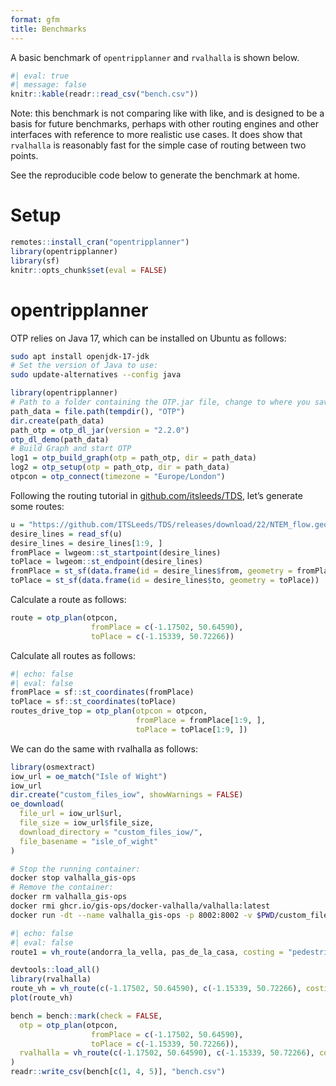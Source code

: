 ```yaml
---
format: gfm
title: Benchmarks
---
```


A basic benchmark of `opentripplanner` and `rvalhalla` is shown below.

```r
#| eval: true
#| message: false
knitr::kable(readr::read_csv("bench.csv"))
```

Note: this benchmark is not comparing like with like, and is designed to be a basis for future benchmarks, perhaps with other routing engines and other interfaces with reference to more realistic use cases.
It does show that `rvalhalla` is reasonably fast for the simple case of routing between two points.

See the reproducible code below to generate the benchmark at home.

# Setup


```r
remotes::install_cran("opentripplanner")
library(opentripplanner)
library(sf)
knitr::opts_chunk$set(eval = FALSE)
```


# opentripplanner

OTP relies on Java 17, which can be installed on Ubuntu as follows:

```bash
sudo apt install openjdk-17-jdk
# Set the version of Java to use:
sudo update-alternatives --config java
```


```r
library(opentripplanner)
# Path to a folder containing the OTP.jar file, change to where you saved the file.
path_data = file.path(tempdir(), "OTP")
dir.create(path_data)
path_otp = otp_dl_jar(version = "2.2.0")
otp_dl_demo(path_data)
# Build Graph and start OTP
log1 = otp_build_graph(otp = path_otp, dir = path_data)
log2 = otp_setup(otp = path_otp, dir = path_data)
otpcon = otp_connect(timezone = "Europe/London")
```

Following the routing tutorial in [github.com/itsleeds/TDS](https://github.com/ITSLeeds/TDS/blob/ff0c7346d2f872539faae11224aaa76b79e8c2b6/practicals/6-routing.Rmd), let's generate some routes:


```r
u = "https://github.com/ITSLeeds/TDS/releases/download/22/NTEM_flow.geojson"
desire_lines = read_sf(u)
desire_lines = desire_lines[1:9, ]
fromPlace = lwgeom::st_startpoint(desire_lines)
toPlace = lwgeom::st_endpoint(desire_lines)
fromPlace = st_sf(data.frame(id = desire_lines$from, geometry = fromPlace))
toPlace = st_sf(data.frame(id = desire_lines$to, geometry = toPlace))
```

Calculate a route as follows:

```r
route = otp_plan(otpcon, 
                  fromPlace = c(-1.17502, 50.64590), 
                  toPlace = c(-1.15339, 50.72266))
```

Calculate all routes as follows:

```r
#| echo: false
#| eval: false
fromPlace = sf::st_coordinates(fromPlace)
toPlace = sf::st_coordinates(toPlace)
routes_drive_top = otp_plan(otpcon = otpcon,
                            fromPlace = fromPlace[1:9, ],
                            toPlace = toPlace[1:9, ])
```

We can do the same with rvalhalla as follows:

```r
library(osmextract)
iow_url = oe_match("Isle of Wight")
iow_url
dir.create("custom_files_iow", showWarnings = FALSE)
oe_download(
  file_url = iow_url$url,
  file_size = iow_url$file_size,
  download_directory = "custom_files_iow/",
  file_basename = "isle_of_wight"
)
```

``` bash
# Stop the running container:
docker stop valhalla_gis-ops
# Remove the container:
docker rm valhalla_gis-ops
docker rmi ghcr.io/gis-ops/docker-valhalla/valhalla:latest
docker run -dt --name valhalla_gis-ops -p 8002:8002 -v $PWD/custom_files:/custom_files -e tile_urls=https://download.geofabrik.de/europe/great-britain/england/isle-of-wight-latest.osm.pbf ghcr.io/gis-ops/docker-valhalla/valhalla:latest
```

```r
#| echo: false
#| eval: false
route1 = vh_route(andorra_la_vella, pas_de_la_casa, costing = "pedestrian")
```

```r
devtools::load_all()
library(rvalhalla)
route_vh = vh_route(c(-1.17502, 50.64590), c(-1.15339, 50.72266), costing = "pedestrian")
plot(route_vh)
```


```r
bench = bench::mark(check = FALSE,
  otp = otp_plan(otpcon, 
                  fromPlace = c(-1.17502, 50.64590), 
                  toPlace = c(-1.15339, 50.72266)),
  rvalhalla = vh_route(c(-1.17502, 50.64590), c(-1.15339, 50.72266), costing = "pedestrian")
)
readr::write_csv(bench[c(1, 4, 5)], "bench.csv")
```
